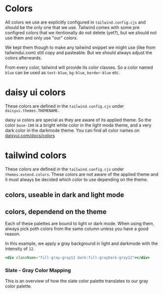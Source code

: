 
<Meta title="Components (next)/Colors" />

# Colors

All colors we use are explicitly configured in `tailwind.config.cjs` and should be the only one that we use. Tailwind comes with some pre configred colors that we itentionally do not delete (yet?), but we should not use them and only use "our" colors.

We kept them though to make any tailwind snippet we might use (like from tailwindui.com) still copy and pasteable. But we should always adjust the colors afterwards.

From every color, tailwind will provide its color classes. So a color named `blue` can be used as `text-blue`, `bg-blue`, `border-blue` etc.

# daisy ui colors

These colors are defined in the `tailwind.config.cjs` under `daisyui.themes.THEMENAME.`

daisy ui colors are special as they are aware of its applied theme. So the color `base-100` is a bright white color in the light mode theme, and a very dark color in the darkmode theme. You can find all color names on [daisyui.com/docs/colors](https://daisyui.com/docs/colors/)

# tailwind colors

These colors are defined in the `tailwind.config.cjs` under `themes.extend.colors`. These colors are not aware of the applied theme and it must always be decided which color to use depending on the theme.

## colors, useable in dark and light mode

<ColorPalette>
  <ColorItem
    title="colorPrimary "
    subtitle="primary brand color"
    colors={{
      "primary-50": "#EEEFFF",
      "primary-100": "#CBD1FF",
      "primary-200": "#A9B2FF",
      "primary-300": "#8793FF",
      "primary-400": "#6473FF",
      "primary-500": "#5364FF",
      "primary-600": "#4554DF",
      "primary-700": "#323C99",
      "primary-800": "#212866",
      "primary-900": "#4D5469",
    }}
  />
  <ColorItem
    title="blackA"
    subtitle="Shades of black with alpha channel"
    colors={{
      ...blackA,
    }}
  />
</ColorPalette>

## colors, dependend on the theme

<ColorPalette>
  <ColorItem
    title="gray"
    subtitle="Shades of gray, only for light mode."
    colors={{
      ...gray,
    }}
  />
  <ColorItem
    title="grayDark"
    subtitle="Shades of gray, only for dark mode"
    colors={{
      ...grayDark,
    }}
  />
</ColorPalette>

Each of these palettes are bound to light or dark mode. When using them, always pick poth colors from the same column unless you have a good reason.

In this example, we apply a gray background in light and darkmode with the intensity of `12`.

```jsx
<div className="fill-gray-gray12 dark:fill-grayDark-gray12"></div>
```

### Slate - Gray Color Mapping

This is an overview of how the slate color palette translates to our gray color palette.

<ColorPalette>
  <ColorItem
    title="slate"
    subtitle="Shades of slate, only for light mode."
    colors={{
      "slat-e50": "#F8FAFC",
      "slate-100": "#F1F5F9",
      "slate-200": "#E2E8F0",
      "slate-300": "#CBD5E1",
      "slate-400": "#94A3B8",
      "slate-500": "#64748B",
      "slate-600": "#475569",
      "slate-700": "#334155",
      "slate-800": "#1E293B",
      "slate-900": "#0F1D2A",
    }}
  />
  <ColorItem
    title="gray"
    subtitle="Shades of gray, only for light mode"
    colors={{
      gray1: gray.gray1,
      gray2: gray.gray2,
      gray3: gray.gray3,
      gray4: gray.gray4,
      gray7: gray.gray7,
      gray8: gray.gray8,
      gray9: gray.gray9,
      gray10: gray.gray10,
      gray11: gray.gray11,
      gray12: gray.gray12,
    }}
  />
</ColorPalette>
